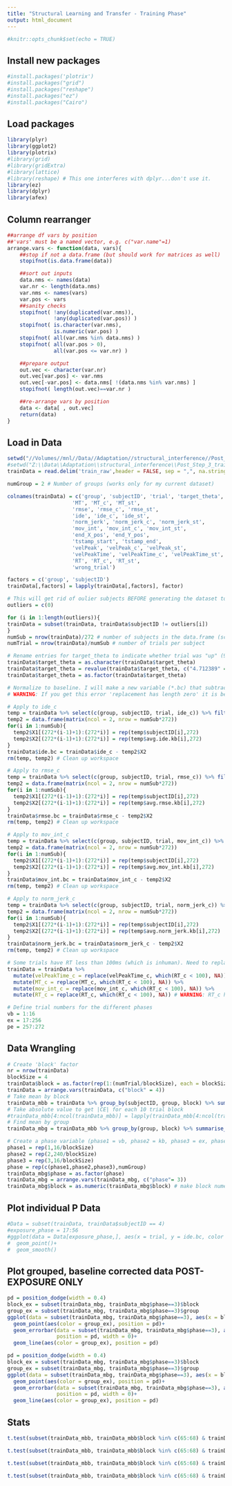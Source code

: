 ```yaml
---
title: "Structural Learning and Transfer - Training Phase"
output: html_document
---
```


```r
#knitr::opts_chunk$set(echo = TRUE)

```
## Install new packages
```r
#install.packages('plotrix')
#install.packages("grid")
#install.packages("reshape")
#install.packages("ez")
#install.packages("Cairo")
```
## Load packages
```r
library(plyr)
library(ggplot2)
library(plotrix)
#library(grid)
#library(gridExtra)
#library(lattice)
#library(reshape) # This one interferes with dplyr...don't use it.
library(ez)
library(dplyr)
library(afex)
```
## Column rearranger
```r
##arrange df vars by position
##'vars' must be a named vector, e.g. c("var.name"=1)
arrange.vars <- function(data, vars){
    ##stop if not a data.frame (but should work for matrices as well)
    stopifnot(is.data.frame(data))

    ##sort out inputs
    data.nms <- names(data)
    var.nr <- length(data.nms)
    var.nms <- names(vars)
    var.pos <- vars
    ##sanity checks
    stopifnot( !any(duplicated(var.nms)), 
               !any(duplicated(var.pos)) )
    stopifnot( is.character(var.nms), 
               is.numeric(var.pos) )
    stopifnot( all(var.nms %in% data.nms) )
    stopifnot( all(var.pos > 0), 
               all(var.pos <= var.nr) )

    ##prepare output
    out.vec <- character(var.nr)
    out.vec[var.pos] <- var.nms
    out.vec[-var.pos] <- data.nms[ !(data.nms %in% var.nms) ]
    stopifnot( length(out.vec)==var.nr )

    ##re-arrange vars by position
    data <- data[ , out.vec]
    return(data)
}
```
## Load in Data
```r
setwd("//Volumes//mnl//Data//Adaptation//structural_interference//Post_Step_3_train") # Mac
#setwd("Z:\\Data\\Adaptation\\structural_interference\\Post_Step_3_train") # PC
trainData = read.delim('train_raw',header = FALSE, sep = ",", na.strings = 'NaN')

numGroup = 2 # Number of groups (works only for my current dataset)

colnames(trainData) = c('group', 'subjectID', 'trial', 'target_theta',
                     'MT', 'MT_c', 'MT_st',
                     'rmse', 'rmse_c', 'rmse_st',
                     'ide', 'ide_c', 'ide_st',
                     'norm_jerk', 'norm_jerk_c', 'norm_jerk_st',
                     'mov_int', 'mov_int_c', 'mov_int_st',
                     'end_X_pos', 'end_Y_pos',
                     'tstamp_start', 'tstamp_end',
                     'velPeak', 'velPeak_c', 'velPeak_st',
                     'velPeakTime', 'velPeakTime_c', 'velPeakTime_st',
                     'RT', 'RT_c', 'RT_st',
                     'wrong_trial')

factors = c('group', 'subjectID')
trainData[,factors] = lapply(trainData[,factors], factor)

# This will get rid of oulier subjects BEFORE generating the dataset to follow.
outliers = c(0)

for (i in 1:length(outliers)){
trainData = subset(trainData, trainData$subjectID != outliers[i])
}
numSub = nrow(trainData)/272 # number of subjects in the data.frame (scrubbed of outliers)
numTrial = nrow(trainData)/numSub # number of trials per subject

# Rename entries for target_theta to indicate whether trial was "up" (90 deg), or "down" (270 deg)
trainData$target_theta = as.character(trainData$target_theta)
trainData$target_theta = revalue(trainData$target_theta, c("4.712389" = "down", "1.570796" = "up"))
trainData$target_theta = as.factor(trainData$target_theta)

# Normalize to baseline. I will make a new variable (*.bc) that subtracts the mean of all KB trials from all values.
# WARNING: If you get this error 'replacement has length zero' it is because plyr was loaded and is interfering with dplyr. You can fix it by putting "dplyr::" in front of the function. EXAMPLE - dplyr::group_by() %>% dplyr::summarise(). A better fix is to load dplyr AFTER plyr in the package installation chunk.

# Apply to ide_c
temp = trainData %>% select(c(group, subjectID, trial, ide_c)) %>% filter(trial %in% 1:16) %>% group_by(subjectID) %>% summarise(avg.ide.kb = mean(ide_c, na.rm = TRUE))
temp2 = data.frame(matrix(ncol = 2, nrow = numSub*272))
for(i in 1:numSub){
  temp2$X1[(272*(i-1)+1):(272*i)] = rep(temp$subjectID[i],272)
  temp2$X2[(272*(i-1)+1):(272*i)] = rep(temp$avg.ide.kb[i],272)
}
trainData$ide.bc = trainData$ide_c - temp2$X2
rm(temp, temp2) # Clean up workspace

# Apply to rmse_c
temp = trainData %>% select(c(group, subjectID, trial, rmse_c)) %>% filter(trial %in% 1:16) %>% group_by(subjectID) %>% summarise(avg.rmse.kb = mean(rmse_c, na.rm = TRUE))
temp2 = data.frame(matrix(ncol = 2, nrow = numSub*272))
for(i in 1:numSub){
  temp2$X1[(272*(i-1)+1):(272*i)] = rep(temp$subjectID[i],272)
  temp2$X2[(272*(i-1)+1):(272*i)] = rep(temp$avg.rmse.kb[i],272)
}
trainData$rmse.bc = trainData$rmse_c - temp2$X2
rm(temp, temp2) # Clean up workspace

# Apply to mov_int_c
temp = trainData %>% select(c(group, subjectID, trial, mov_int_c)) %>% filter(trial %in% 1:16) %>% group_by(subjectID) %>% summarise(avg.mov_int.kb = mean(mov_int_c, na.rm = TRUE))
temp2 = data.frame(matrix(ncol = 2, nrow = numSub*272))
for(i in 1:numSub){
  temp2$X1[(272*(i-1)+1):(272*i)] = rep(temp$subjectID[i],272)
  temp2$X2[(272*(i-1)+1):(272*i)] = rep(temp$avg.mov_int.kb[i],272)
}
trainData$mov_int.bc = trainData$mov_int_c - temp2$X2
rm(temp, temp2) # Clean up workspace

# Apply to norm_jerk_c
temp = trainData %>% select(c(group, subjectID, trial, norm_jerk_c)) %>% filter(trial %in% 1:16) %>% group_by(subjectID) %>% summarise(avg.norm_jerk.kb = mean(norm_jerk_c, na.rm = TRUE))
temp2 = data.frame(matrix(ncol = 2, nrow = numSub*272))
for(i in 1:numSub){
  temp2$X1[(272*(i-1)+1):(272*i)] = rep(temp$subjectID[i],272)
  temp2$X2[(272*(i-1)+1):(272*i)] = rep(temp$avg.norm_jerk.kb[i],272)
}
trainData$norm_jerk.bc = trainData$norm_jerk_c - temp2$X2
rm(temp, temp2) # Clean up workspace

# Some trials have RT less than 100ms (which is inhuman). Need to replace these values with NA, as well as velPeakTime
trainData = trainData %>%
  mutate(velPeakTime_c = replace(velPeakTime_c, which(RT_c < 100), NA)) %>%
  mutate(MT_c = replace(MT_c, which(RT_c < 100), NA)) %>%
  mutate(mov_int_c = replace(mov_int_c, which(RT_c < 100), NA)) %>%
  mutate(RT_c = replace(RT_c, which(RT_c < 100), NA)) # WARNING: RT_c has to be last in this chain.

# Define trial numbers for the different phases
vb = 1:16
ex = 17:256
pe = 257:272
```

## Data Wrangling
```r
# Create 'block' factor
nr = nrow(trainData)
blockSize = 4
trainData$block = as.factor(rep(1:(numTrial/blockSize), each = blockSize, times = numSub))
trainData = arrange.vars(trainData, c("block" = 4))
# Take mean by block
trainData_mbb = trainData %>% group_by(subjectID, group, block) %>% summarise_each(funs(mean(., na.rm = TRUE))) %>% select(-c(trial, target_theta, wrong_trial))
# Take absolute value to get |CE| for each 10 trial block
#trainData_mbb[4:ncol(trainData_mbb)] = lapply(trainData_mbb[4:ncol(trainData_mbb)], function(x) abs(x)) # NOTE: this assumes columns 1-3 are the only factors
# Find mean by group
trainData_mbg = trainData_mbb %>% group_by(group, block) %>% summarise_all(funs(mean(., na.rm = TRUE), std.error(., na.rm = TRUE))) %>% select(-c(subjectID_mean))

# Create a phase variable (phase1 = vb, phase2 = kb, phase3 = ex, phase4 = pe)
phase1 = rep(1,16/blockSize)
phase2 = rep(2,240/blockSize)
phase3 = rep(3,16/blockSize)
phase = rep(c(phase1,phase2,phase3),numGroup)
trainData_mbg$phase = as.factor(phase)
trainData_mbg = arrange.vars(trainData_mbg, c("phase"= 3))
trainData_mbg$block = as.numeric(trainData_mbg$block) # make block numeric
```

## Plot individual P Data
```r
#Data = subset(trainData, trainData$subjectID == 4)
#exposure_phase = 17:56
#ggplot(data = Data[exposure_phase,], aes(x = trial, y = ide.bc, color = target_theta))+
#  geom_point()+
#  geom_smooth()
```

## Plot grouped, baseline corrected data POST-EXPOSURE ONLY
```r
pd = position_dodge(width = 0.4)
block_ex = subset(trainData_mbg, trainData_mbg$phase==3)$block
group_ex = subset(trainData_mbg, trainData_mbg$phase==3)$group
ggplot(data = subset(trainData_mbg, trainData_mbg$phase==3), aes(x = block, y = ide.bc_mean, group = group_ex))+
  geom_point(aes(color = group_ex), position = pd)+
  geom_errorbar(data = subset(trainData_mbg, trainData_mbg$phase==3), aes(x = block, ymin = ide.bc_mean-ide.bc_std.error, ymax = ide.bc_mean+ide.bc_std.error, color = group),
                position = pd, width = 0)+
  geom_line(aes(color = group_ex), position = pd)
```

```r
pd = position_dodge(width = 0.4)
block_ex = subset(trainData_mbg, trainData_mbg$phase==3)$block
group_ex = subset(trainData_mbg, trainData_mbg$phase==3)$group
ggplot(data = subset(trainData_mbg, trainData_mbg$phase==3), aes(x = block, y = rmse.bc_mean, group = group_ex))+
  geom_point(aes(color = group_ex), position = pd)+
  geom_errorbar(data = subset(trainData_mbg, trainData_mbg$phase==3), aes(x = block, ymin = rmse.bc_mean-rmse.bc_std.error, ymax = rmse.bc_mean+rmse.bc_std.error, color = group),
                position = pd, width = 0)+
  geom_line(aes(color = group_ex), position = pd)
```

## Stats
```r
t.test(subset(trainData_mbb, trainData_mbb$block %in% c(65:68) & trainData_mbb$group %in% c(1))$ide.bc, subset(trainData_mbb, trainData_mbb$block %in% c(65:68) & trainData_mbb$group %in% c(2))$ide.bc, paired = FALSE)

t.test(subset(trainData_mbb, trainData_mbb$block %in% c(65:68) & trainData_mbb$group %in% c(1))$rmse.bc, subset(trainData_mbb, trainData_mbb$block %in% c(65:68) & trainData_mbb$group %in% c(2))$rmse.bc, paired = FALSE)

t.test(subset(trainData_mbb, trainData_mbb$block %in% c(65:68) & trainData_mbb$group %in% c(1))$mov_int.bc, subset(trainData_mbb, trainData_mbb$block %in% c(65:68) & trainData_mbb$group %in% c(2))$mov_int.bc, paired = FALSE)

t.test(subset(trainData_mbb, trainData_mbb$block %in% c(65:68) & trainData_mbb$group %in% c(1))$MT_c, subset(trainData_mbb, trainData_mbb$block %in% c(65:68) & trainData_mbb$group %in% c(2))$MT_c, paired = FALSE)
```